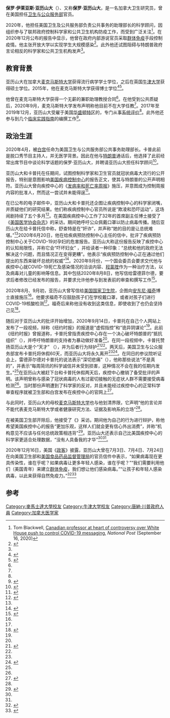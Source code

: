 {{Infobox academic
| honorific_prefix   = <!-- see [[MOS:CREDENTIAL|MOS:CREDENTIAL]] and [[MOS:HONORIFIC|MOS:HONORIFIC]] -->
| name               = 保罗·伊莱亚斯·亚历山大
| honorific_suffix   = 
| image              = 
| image_size         = 
| alt                = 
| caption            = 
| native_name        = 
| native_name_lang   = 
| birth_name         = <!-- use only if different from full/othernames -->
| birth_date         = <!-- {{birth date and age|YYYY|MM|DD}}  -->
| birth_place        = 
| | nationality        = 
| citizenship        = 
| other_names        = 
| occupation         = 卫生研究员
| known_for          = 
| home_town          = 
| title              = 
| boards             = <!--board or similar positions extraneous to main occupation-->
| awards             = <!--notable national-level awards only-->
| website            = 
| education          = 
| alma_mater         = [[麦克马斯特大学|麦克马斯特大学]]
| thesis_title       = Clinical practice and public health guidelines: The making of appropriate strong recommendations when the confidence in effect estimates is low
| thesis_url         = https://macsphere.mcmaster.ca/bitstream/11375/16804/2/FINAL%20doctoral%20thesis_P%20Alexander_revisions%20March%201_2015.pdf
| thesis_year        = 2015
| doctoral_advisor   = {{le|戈登·盖亚特|Gordon Guyatt}}
| academic_advisors  = 
| discipline         = 卫生研究 
| sub_discipline     = 
| workplaces         = <!--full-time positions only, not student positions-->
| main_interests     = 
| notable_works      = 
| notable_ideas      = 
| footnotes          = 
}}
'''保罗·伊莱亚斯·亚历山大'''（{{lang-en|Paul Elias Alexander}}）、又称'''保罗·亚历山大'''，是一名加拿大卫生研究员，曾在美国{{le|特朗普政府|Trump administration}}担任[[美国卫生及公共服务部|卫生与公众服务部]]官员。

2020年，他担任美国卫生及公共服务部负责公共事务的助理部长{{le|迈克·卡普托|Michael Caputo}}的科学顾问，因组织参与了联邦政府控制科学家和公共卫生机构防疫工作，而受到广泛关注<ref name=Blackwell>Tom Blackwell, [https://nationalpost.com/news/world/canadian-professor-at-heart-of-controversy-over-white-house-push-to-control-covid-19-messaging Canadian professor at heart of controversy over White House push to control COVID-19 messaging], ''National Post'' (September 16, 2020)</ref>。在2020年12月公布的报告中显示，他曾在政府内部游说官员采取[[群体免疫|群体免疫]]手段控制疫情。他主张开放大学以实现学生大规模感染<ref name=":0">{{Cite web|title=‘We want them infected’: Trump appointee demanded ‘herd immunity’ strategy, emails reveal|url=https://www.politico.com/news/2020/12/16/trump-appointee-demanded-herd-immunity-strategy-446408|access-date=2020-12-16|website=POLITICO|language=en|archive-date=2020-12-17|archive-url=https://web.archive.org/web/20201217173223/https://www.politico.com/news/2020/12/16/trump-appointee-demanded-herd-immunity-strategy-446408|dead-url=no}}</ref>。此外他还试图阻碍与特朗普政府言论相反的科学家和公共卫生机构发声<ref name="fauci" />。

== 教育背景 ==
亚历山大在加拿大[[麦克马斯特大学|麦克马斯特大学]]获得流行病学学士学位，之后在英国[[牛津大学|牛津大学]]获得硕士学位。2015年，他在麦克马斯特大学获得博士学位<ref name=Craggs>{{Cite news| last = Craggs| first = Samantha| title = Trump advisor tied to efforts to downplay COVID-19 not on McMaster's payroll, university says| work = [[CBC_News|CBC News]]| date = September 15, 2020| url = https://www.cbc.ca/news/canada/hamilton/paul-alexander-1.5723672| accessdate = 2020-12-17| archive-date = 2020-09-15| archive-url = https://web.archive.org/web/20200915183350/https://www.cbc.ca/news/canada/hamilton/paul-alexander-1.5723672| dead-url = no}}</ref><ref name=TakingLeave>{{Cite news|title=Top Trump health appointee taking medical leave after incendiary remarks|url=https://www.washingtonpost.com/health/2020/09/16/caputo-departure-hhs/|newspaper=[[Washington_Post|Washington Post]]|date=September 16, 2020|first1=Yasmeen|last1=Abutaleb|first2=Josh|last2=Dawsey|first3=Lena H.|last3=Sun|accessdate=2020-12-17|archive-date=2020-12-12|archive-url=https://web.archive.org/web/20201212094112/https://www.washingtonpost.com/health/2020/09/16/caputo-departure-hhs/|dead-url=no}}</ref>。

他曾在麦克马斯特大学获得一个无薪的兼职助理教授合同<ref name=Craggs/>。在他受到公共质疑后，2020年9月，麦克马斯特大学发布声明称他目前不在大学任教<ref name=Craggs/>。2017年至2019年12月，亚历山大受雇于美国[[华盛顿特区|华盛顿特区]]的{{le|美国传染病学会|Infectious Diseases Society of America}}，专门从事[[系统评价|系统评价]]<ref name=Blackwell/>。此外他还参与到几个[[临床实践指南|临床实践指南]]的编撰工作<ref name="IDSA">{{cite web |title=Paul E. Alexander, MSc, MHSc, PhD |url=https://www.eventscribe.com/2019/IDWeek/fsPopup.asp?efp=Q0NRVktHSkw2ODg2&PresenterID=784617&rnd=0.577966&mode=presenterinfo |website=IDWeek 2019 |publisher=IDSA |accessdate=September 15, 2020 |archive-date=2020-12-10 |archive-url=https://web.archive.org/web/20201210191553/https://www.eventscribe.com/2019/IDWeek/fsPopup.asp?efp=Q0NRVktHSkw2ODg2&PresenterID=784617&rnd=0.577966&mode=presenterinfo |dead-url=no }}</ref>。

== 政治生涯 ==
2020年4月，{{le|迈克尔·卡普|Michael_Caputo}}被[[白宮|白宫]]任命为美国卫生与公共服务部公共事务助理部长。卡普此前是脱口秀节目主持人，并无医学背景。因此在他与[[唐納·川普|特朗普]]通话后，他选择了此前经常出席节目中谈论科学话题的保罗·亚历山大，并聘请亚历山大担任科学顾问<ref name=spectator>{{Cite news| pages = A1,A2| last = Bron| first = Sebastian| title = Dr. Alexander goes to Washington; McMaster assistant professor answers 'call to service' to help with U.S. pandemic response| url = https://www.thespec.com/news/hamilton-region/2020/07/22/dr-alexander-goes-to-washington-mac-prof-a-key-adviser-to-trump-ally-in-health-department.html| work = [[The_Hamilton_Spectator|The Spectator]]| date = July 22, 2020| accessdate = 2020-12-17| archive-date = 2020-10-08| archive-url = https://web.archive.org/web/20201008201637/https://www.thespec.com/news/hamilton-region/2020/07/22/dr-alexander-goes-to-washington-mac-prof-a-key-adviser-to-trump-ally-in-health-department.html| dead-url = no}}</ref>。

亚历山大和卡普托在任期间，试图控制科学家和卫生官员就冠状病毒大流行的公开报告，特别是意图影响[[美国疾病控制中心|美国疾病控制中心]]的报告正文，使其与特朗普的公开声明相符。亚历山大曾向疾控中心的《[[发病率和死亡率周报|发病率和死亡率周报]]》施压，并意图成为控制周报内容的批准人，然而这一尝试并未能得逞<ref name = Sun>{{cite news|url=https://www.washingtonpost.com/health/2020/09/12/trump-control-over-cdc-reports/|title=Trump officials seek greater control over CDC reports on coronavirus|last=Sun|first=Lena H.|date=September 12, 2020|work=[[The_Washington_Post|The Washington Post]]|accessdate=September 14, 2020|archive-date=2020-12-12|archive-url=https://web.archive.org/web/20201212094110/https://www.washingtonpost.com/health/2020/09/12/trump-control-over-cdc-reports/|dead-url=no}}</ref>。

在已公布的电子邮件中，亚历山大和卡普托还企图让疾病控制中心的科学家闭嘴，并质疑他们的研究结果。他们称疾病控制中心官员所说是“欺凌和恐吓运动”，这场闹剧持续了五个多月<ref name=Weiland>{{cite news|first=Noah|last=Weiland|url=https://www.nytimes.com/2020/09/18/us/politics/trump-cdc-coronavirus.html|title=Emails Detail Effort to Silence C.D.C. and Question Its Science|newspaper=[[The_New_York_Times|The New York Times]]|date=September 18, 2020|accessdate=2020-12-17|archive-date=2020-12-16|archive-url=https://web.archive.org/web/20201216192857/https://www.nytimes.com/2020/09/18/us/politics/trump-cdc-coronavirus.html|dead-url=no}}</ref>。在美国疾病控中心工作了32年的首席副主任{{le|安妮·舒查特|Anne Schuchat}}博士接受了《[[美国医学协会杂志|美国医学协会杂志]]》的采访。期间她呼吁公众佩戴口罩以防止病毒传播。随后亚历山大在给卡普托信中称，舒查特是在“奸诈”，并声称“她的目的是让总统难堪。”<ref name=Weiland/>2020年6月20日，他在给疾病预防控制中心主任{{le|罗伯特·雷德菲尔德|Robert R. Redfield}}的信中，批评了疾病预防控制中心关于COVID-19对孕妇的危害报告。亚历山大称这份报告反映了疾控中心的认知局限性，并称它会“吓坏妇女” ，并给读者一种印象：“总统和他的政府无法解决这个问题，而且情况正在变得更糟”。他表示“疾病预防控制中心正在通过他们提出的东西来破坏总统的权威”<ref name=postjuly>{{Cite news| last1 = Sun| first1 = Lena H.| last2 = Dawsey| first2 = Josh| title = CDC feels pressure from Trump as rift grows over coronavirus response| url = https://www.washingtonpost.com/health/trump-sidelines-public-health-advisers-in-growing-rift-over-coronavirus-response/2020/07/09/ad803218-c12a-11ea-9fdd-b7ac6b051dc8_story.html| work = [[The_Washington_Post|The Washington Post]]| date = July 9, 2020| accessdate = 2020-12-17| archive-date = 2020-08-10| archive-url = https://web.archive.org/web/20200810221550/https://www.washingtonpost.com/health/trump-sidelines-public-health-advisers-in-growing-rift-over-coronavirus-response/2020/07/09/ad803218-c12a-11ea-9fdd-b7ac6b051dc8_story.html| dead-url = no}}</ref>。2020年9月份，一个国会委员会要求交代他与疾控中心就COVID-19死亡及感染情况的洽谈内容、[[羟氯喹|羟氯喹]]作为一种治疗方法，以及病毒对儿童的影响等信息。其中包括2020年8月8日，他写信给雷德菲尔德，要求后者修改已经发布的报告，并要求允许他参与到发表前的审查和撰写工作<ref name=Diamond>{{Cite news| last = Diamond| first = Dan| title = Trump officials interfered with CDC reports on Covid-19| work = [[Politico|Politico]]| date = September 11, 2020| url = https://www.politico.com/news/2020/09/11/exclusive-trump-officials-interfered-with-cdc-reports-on-covid-19-412809| accessdate = 2020-12-17| archive-date = 2020-12-17| archive-url = https://web.archive.org/web/20201217042445/https://www.politico.com/news/2020/09/11/exclusive-trump-officials-interfered-with-cdc-reports-on-covid-19-412809| dead-url = no}}</ref>。

2020年8月、9月初，亚历山大曾写信给[[國家衛生院_(美國)|美国国家卫生院]]，企图向[[安东尼·福奇|安东尼·福奇]]博士直接施压<ref name="fauci" />。他要求福奇不应鼓励孩子们在学校戴口罩，或者对孩子们进行COVID-19核酸检测<ref name="fauci" />。福奇后来称他没有收到这类信息，即使收到了也仍会坚持己见<ref name=fauci>{{Cite news| last = Owermohle| first = Sarah| title = Emails show HHS official trying to muzzle Fauci| work = [[Politico|Politico]]| date = September 9, 2020| url = https://www.politico.com/news/2020/09/09/emails-show-hhs-muzzle-fauci-410861| accessdate = 2020-12-17| archive-date = 2020-12-17| archive-url = https://web.archive.org/web/20201217042628/https://www.politico.com/news/2020/09/09/emails-show-hhs-muzzle-fauci-410861}}</ref>。

随后对于亚历山大的批评开始增加，2020年9月14日，卡普托在自己个人网站上发布了一段{{le|Facebook Live|Facebook Live}}视频，辩称《纽约时报》的报道是“虚假指控”和“诡异阴谋论”<ref name="facebook" />。此前《纽约时报》曾报道称，卡普托曾指责疾控中心存在一个决心破坏特朗普的“抵抗组织”（{{lang|en|resistance unit}}），并呼吁特朗普的支持者为暴动做好准备<ref name="facebook" />。在同一段视频中，卡普托赞扬亚历山大是个“天才” （{{lang|en|genius}}），并为后者行为辩护<ref name=facebook>{{Cite news| last = LaFraniere| first = Sharon| title = Trump health aide pushes bizarre conspiracies and warns of armed revolt| work = [[The_New_York_Times|The New York Times]]| url = https://www.nytimes.com/2020/09/14/us/politics/caputo-virus.html| date = September 14, 2020| accessdate = 2020-12-17| archive-date = 2020-12-16| archive-url = https://web.archive.org/web/20201216221734/https://www.nytimes.com/2020/09/14/us/politics/caputo-virus.html| dead-url = no}}</ref><ref name=TakingLeave/>。两天后，美国卫生与公众服务部宣布卡普托将休假60天，而亚历山大将永久离开<ref name=TakingLeave/><ref name="cnbc">{{cite news |last1=Feuer |first1=Will |title=HHS spokesman Caputo to take medical leave after reportedly accusing CDC officials of plotting against Trump |url=https://www.cnbc.com/2020/09/16/hhs-spokesman-caputo-to-take-medical-leave-after-reportedly-accusing-cdc-officials-of-plotting-against-trump.html |accessdate=September 16, 2020 |agency=[[CNBC|CNBC]] |date=September 16, 2016 |archive-date=2020-12-16 |archive-url=https://web.archive.org/web/20201216190533/https://www.cnbc.com/2020/09/16/hhs-spokesman-caputo-to-take-medical-leave-after-reportedly-accusing-cdc-officials-of-plotting-against-trump.html |dead-url=no }}</ref>。在同日的参议院听证会上，雷德菲尔德对卡普托的说法表示“深切悲痛”（{{lang|en|deeply saddened}}），他称那些说法“不是真的”，并表示“每周简讯的科学诚信并未受到损害，这种情况不会在我的任期内发生。”<ref name=TakingLeave/>在亚历山大被赶下台和卡普托休假两天后，疾控中心撤销了备受批评的声明。该声明曾称与感染了冠状病毒的人有过密切接触的无症状人群不需要接受病毒检测<ref name=Weiland/>。当时那份声明遭到了科学家的反对，并且未能经过疾控中心的正常科学审查程序就被卫生部和白宫发布在疾控中心的官网上<ref>{{cite news|first=Apoorva|last=Mandavilli|url=https://www.nytimes.com/2020/09/17/health/coronavirus-testing-cdc.html|title=C.D.C. Testing Guidance Was Published Against Scientists' Objections|newspaper=[[The_New_York_Times|The New York Times]]|date=September 18, 2020|accessdate=2020-12-17|archive-date=2020-10-09|archive-url=https://web.archive.org/web/20201009092512/https://www.nytimes.com/2020/09/17/health/coronavirus-testing-cdc.html/|dead-url=no}}</ref>。

与此同时，亚历山大的母校[[麦克马斯特大学|麦克马斯特大学]]也与他划清界限，它声明“他的言论并不能代表麦克马斯特大学或者健康研究方法、证据及影响系的立场”<ref name=TakingLeave/>。

在被美国卫生部开除后，他接受了《{{le|多伦多环球邮报|The Globe and Mail}}》采访。期间他为自己的行为进行辩护，称他希望美国疾控中心的报告“更加乐观，这样人们就会更有信心外出消费”，并称“机构意见不应该与任何总统政策相违背”<ref name=Globe>{{Cite news| last = Morrow| first = Adrian| title = McMaster professor embroiled in White House controversy over reports he attempted to muzzle scientists| work = [[The_Globe_and_Mail|The Globe and Mail]]| url = https://www.theglobeandmail.com/world/us-politics/article-mcmaster-university-professor-embroiled-in-white-house-controversy-for/| date = September 17, 2020| accessdate = 2020-12-17| archive-date = 2020-12-11| archive-url = https://web.archive.org/web/20201211073628/https://www.theglobeandmail.com/world/us-politics/article-mcmaster-university-professor-embroiled-in-white-house-controversy-for/| dead-url = no}}</ref>。亚历山大还表示自己比美国疾控中心的科学家更适合处理数据，“没有人具备我的才华”<ref name=Weiland/><ref name=":0"/>。

2020年12月16日，美国《[[政客_(杂志)|政客]]》披露，亚历山大曾在7月3日、7月4日、7月24日在向美国卫生部和[[美国食品药品监督管理局|美国食品药品监督管理局]]的官员信件中表示，“如果病毒现在更具传染性，谁在乎呢？如果病毒让更多年轻人感染，谁在乎呢？”“我们需要利用他们（美国青年）来建立[[群体免疫|群体免疫]]，我们想让他们感染病毒。”“让孩子和年轻人感染病毒，以此来获得自然免疫力。”<ref>{{Cite web|title=‘We want them infected’: Trump appointee demanded ‘herd immunity’ strategy, emails reveal|url=https://www.politico.com/news/2020/12/16/trump-appointee-demanded-herd-immunity-strategy-446408|accessdate=2020-12-17|work=POLITICO|language=en|archive-date=2020-12-17|archive-url=https://web.archive.org/web/20201217173223/https://www.politico.com/news/2020/12/16/trump-appointee-demanded-herd-immunity-strategy-446408|dead-url=no}}</ref><ref>{{Cite web|title=Former Trump appointee encouraged herd immunity strategy for Covid-19, internal emails reveal|url=https://www.cnn.com/2020/12/16/politics/trump-administration-herd-immunity/index.html|accessdate=2020-12-17|last=CNN|first=Kristin Wilson, Daniella Diaz and Betsy Klein|work=CNN|archive-date=2020-12-17|archive-url=https://web.archive.org/web/20201217144101/https://www.cnn.com/2020/12/16/politics/trump-administration-herd-immunity/index.html|dead-url=no}}</ref>

==参考==
{{reflist|2}}

{{DEFAULTSORT: Alexander, Paul}}
[[Category:麥馬士達大學校友|Category:麥馬士達大學校友]]
[[Category:牛津大学校友|Category:牛津大学校友]]
[[Category:唐納·川普政府人員|Category:唐納·川普政府人員]]
[[Category:加拿大医学家|Category:加拿大医学家]]